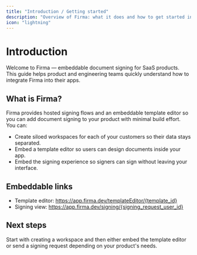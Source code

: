 ```yaml
---
title: "Introduction / Getting started"
description: "Overview of Firma: what it does and how to get started integrating document signing into your product."
icon: "lightning"
---
```


# Introduction

Welcome to Firma — embeddable document signing for SaaS products. This guide helps product and engineering teams quickly understand how to integrate Firma into their apps.

## What is Firma?

Firma provides hosted signing flows and an embeddable template editor so you can add document signing to your product with minimal build effort. You can:

- Create siloed workspaces for each of your customers so their data stays separated.
- Embed a template editor so users can design documents inside your app.
- Embed the signing experience so signers can sign without leaving your interface.

## Embeddable links

- Template editor: https://app.firma.dev/templateEditor/{template_id}
- Signing view: https://app.firma.dev/signing/{signing_request_user_id}

## Next steps

Start with creating a workspace and then either embed the template editor or send a signing request depending on your product's needs.
